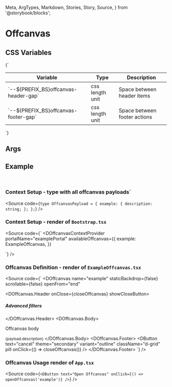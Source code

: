  Meta,
  ArgTypes,
  Markdown,
  Stories,
  Story,
  Source,
} from '@storybook/blocks';


# Offcanvas

## CSS Variables
<Markdown>
  {`

  | Variable                                     | Type              | Description                                 |
  |----------------------------------------------|-------------------|---------------------------------------------|
  | \`--${PREFIX_BS}offcanvas-header-gap\`       | css length unit   | Space between header items                  |
  | \`--${PREFIX_BS}offcanvas-footer-gap\`       | css length unit   | Space between footer actions                |

  `}
</Markdown>

## Args
<Meta of={DOffcanvasStories} />

<ArgTypes of={DOffcanvasStories} />

## Example

<Story of={useOffcanvasContextStories.useOffcanvasContext} />
<br />

### Context Setup - type with all offcanvas payloads`
<Source
  code={`
type OffcanvasPayload = {
  example: {
    description: string;
  };
};
  `}
/>

### Context Setup - render of `Bootstrap.tsx`
<Source
  code={`
<DOffcanvasContextProvider<OffcanvasPayload>
  portalName="examplePortal"
  availableOffcanvas={{
    example: ExampleOffcanvas,
  }}
>
  <ExampleChildren />
</DOffcanvasContextProvider>
  `}
/>

### Offcanvas Definition - render of `ExampleOffcanvas.tsx`
<Source
  code={`
<DOffcanvas
  name="example"
  staticBackdrop={false}
  scrollable={false}
  openFrom="end"
>
  <DOffcanvas.Header onClose={closeOffcanvas} showCloseButton>
    <h5 className="fw-bold">Advanced filters</h5>
  </DOffcanvas.Header>
  <DOffcanvas.Body>
    <p>Offcanvas body</p>
    <small>{payload.description}</small>
  </DOffcanvas.Body>
  <DOffcanvas.Footer>
    <DButton
      text="cancel"
      theme="secondary"
      variant="outline"
      className="d-grid"
      pill
      onClick={() => closeOffcanvas()}
    />
    <DButton text="ok" className="d-grid" pill />
  </DOffcanvas.Footer>
</DOffcanvas>
  `}
/>

### Offcanvas Usage render of `App.tsx`
<Source
  code={`
<DButton text="Open Offcanvas" onClick={() => openOffcanvas('example')} />
  `}
/>

<Stories />



